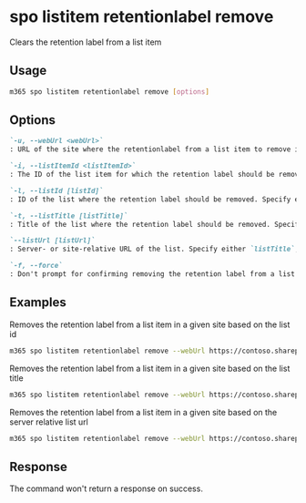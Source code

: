 
# spo listitem retentionlabel remove

Clears the retention label from a list item

## Usage

```sh
m365 spo listitem retentionlabel remove [options]
```

## Options

```md definition-list
`-u, --webUrl <webUrl>`
: URL of the site where the retentionlabel from a list item to remove is located

`-i, --listItemId <listItemId>`
: The ID of the list item for which the retention label should be removed.

`-l, --listId [listId]`
: ID of the list where the retention label should be removed. Specify either `listTitle`, `listId` or `listUrl`

`-t, --listTitle [listTitle]`
: Title of the list where the retention label should be removed. Specify either `listTitle`, `listId` or `listUrl`

`--listUrl [listUrl]`
: Server- or site-relative URL of the list. Specify either `listTitle`, `listId` or `listUrl`

`-f, --force`
: Don't prompt for confirming removing the retention label from a list item
```

<Global />

## Examples

Removes the retention label from a list item in a given site based on the list id

```sh
m365 spo listitem retentionlabel remove --webUrl https://contoso.sharepoint.com/sites/project-x --listId 0cd891ef-afce-4e55-b836-fce03286cccf --listItemId 1
```

Removes the retention label from a list item in a given site based on the list title

```sh
m365 spo listitem retentionlabel remove --webUrl https://contoso.sharepoint.com/sites/project-x --listTitle 'List 1' --listItemId 1
```

Removes the retention label from a list item in a given site based on the server relative list url

```sh
m365 spo listitem retentionlabel remove --webUrl https://contoso.sharepoint.com/sites/project-x --listUrl /sites/project-x/lists/TestList --listItemId 1
```

## Response

The command won't return a response on success.
